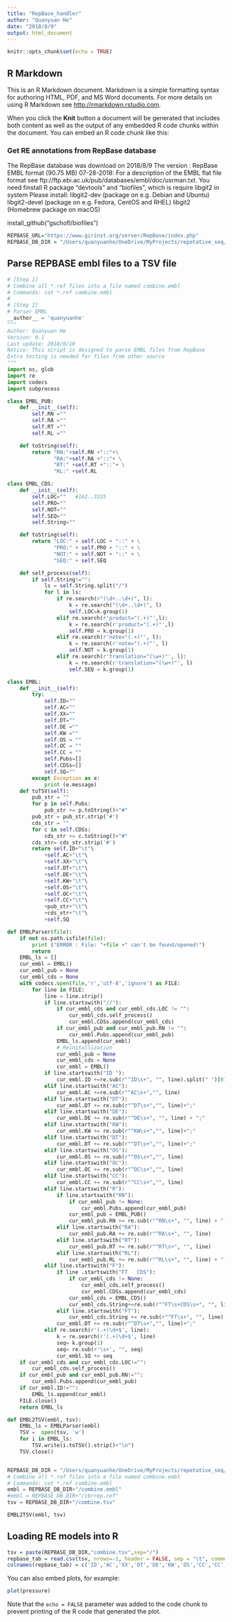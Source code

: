```yaml
---
title: "RepBase_handler"
author: "Quanyuan He"
date: "2018/8/9"
output: html_document
---
```


```r
knitr::opts_chunk$set(echo = TRUE)
```

## R Markdown

This is an R Markdown document. Markdown is a simple formatting syntax for authoring HTML, PDF, and MS Word documents. For more details on using R Markdown see <http://rmarkdown.rstudio.com>.

When you click the **Knit** button a document will be generated that includes both content as well as the output of any embedded R code chunks within the document. You can embed an R code chunk like this:

### Get RE annotations from RepBase database
The RepBase database was download on 2018/8/9
The version : RepBase EMBL format (90.75 MB) 07-28-2018:
For a description of the EMBL flat file format see ftp://ftp.ebi.ac.uk/pub/databases/embl/doc/usrman.txt.
You need finstall R package "devtools" and "biofiles", which is require libgit2 in system
Please install:
     libgit2-dev   (package on e.g. Debian and Ubuntu)
     libgit2-devel (package on e.g. Fedora, CentOS and RHEL)
     libgit2       (Homebrew package on macOS) 
     
install_github("gschofl/biofiles")

```r

REPBASE_URL="https://www.girinst.org/server/RepBase/index.php"
REPBASE_DB_DIR = "/Users/quanyuanhe/OneDrive/MyProjects/repetative_seq/data_source/our_database/repbase/RepBase23.07.embl"
```
## Parse REPBASE embl files to a TSV file
```python
# [Step 1]
# Combine all *.ref files into a file named combine.embl
# Commands: cat *.ref combine.embl
#
# [Step 2]
# Parser EMBL
__author__ = 'quanyuanhe'
"""
Author: Quanyuan He
Version: 0.1
Last update: 2018/8/10
Notice: This script is designed to parse EMBL files from RepBase
Extra testing is needed for files from other source
"""
import os, glob
import re
import codecs
import subprocess

class EMBL_PUB:
    def __init__(self):
        self.RN =""
        self.RA =""
        self.RT =""
        self.RL =""

    def toString(self):
        return "RN:"+self.RN +"::"+\
               "RA:"+self.RA +"::"+ \
               "RT:" +self.RT +"::"+ \
               "RL:" +self.RL

class EMBL_CDS:
    def __init__(self):
        self.LOC=""   #162..3335
        self.PRO=""
        self.NOT=""
        self.SEQ=""
        self.String=""

    def toString(self):
        return "LOC:" + self.LOC + "::" + \
               "PRO:" + self.PRO + "::" + \
               "NOT:" + self.NOT + "::" + \
               "SEQ:" + self.SEQ

    def self_process(self):
        if self.String!="":
            ls = self.String.split("/")
            for l in ls:
                if re.search(r"(\d+..\d+)", l):
                    k = re.search("(\d+..\d+)", l)
                    self.LOC=k.group(1)
                elif re.search(r'product="(.+)"',l):
                    k = re.search(r'product="(.+)"',l)
                    self.PRO = k.group(1)
                elif re.search(r'note="(.+)"', l):
                    k = re.search(r'note="(.+)"', l)
                    self.NOT = k.group(1)
                elif re.search(r'translation="(\w+)"', l):
                    k = re.search(r'translation="(\w+)"', l)
                    self.SEQ = k.group(1)

class EMBL:
    def __init__(self):
        try:
            self.ID=""
            self.AC=""
            self.XX=""
            self.DT=""
            self.DE =""
            self.KW =""
            self.OS = ""
            self.OC = ""
            self.CC = ""
            self.Pubs=[]
            self.CDSs=[]
            self.SQ=""
        except Exception as e:
            print (e.message)
    def toTSV(self):
        pub_str = ""
        for p in self.Pubs:
            pub_str += p.toString()+"#"
        pub_str = pub_str.strip('#')
        cds_str = ""
        for c in self.CDSs:
            cds_str += c.toString()+"#"
        cds_str= cds_str.strip('#')
        return self.ID+"\t"\
            +self.AC+"\t"\
            +self.XX+"\t"\
            +self.DT+"\t"\
            +self.DE+"\t"\
            +self.KW+"\t"\
            +self.OS+"\t"\
            +self.OC+"\t"\
            +self.CC+"\t"\
            +pub_str+"\t"\
            +cds_str+"\t"\
            +self.SQ

def EMBLParser(file):
    if not os.path.isfile(file):
        print ("ERROR : File: "+file +" can't be found/opened!")
        return
    EMBL_ls = []
    cur_embl = EMBL()
    cur_embl_pub = None
    cur_embl_cds = None
    with codecs.open(file,'r','utf-8','ignore') as FILE:
        for line in FILE:
            line = line.strip()
            if line.startswith("//"):
                if cur_embl_cds and cur_embl_cds.LOC != "":
                    cur_embl_cds.self_process()
                    cur_embl.CDSs.append(cur_embl_cds)
                if cur_embl_pub and cur_embl_pub.RN != "":
                    cur_embl.Pubs.append(cur_embl_pub)
                EMBL_ls.append(cur_embl)
                # Reinitallization
                cur_embl_pub = None
                cur_embl_cds = None
                cur_embl = EMBL()
            if line.startswith("ID "):
                cur_embl.ID +=re.sub(r"^ID\s+", "", line).split(" ")[0]
            elif line.startswith("AC"):
                cur_embl.AC +=re.sub(r"^AC\s+","", line)
            elif line.startswith("DT"):
                cur_embl.DT += re.sub(r"^DT\s+","", line)+";"
            elif line.startswith("DE"):
                cur_embl.DE += re.sub(r"^DE\s+", "", line) + ";"
            elif line.startswith("KW"):
                cur_embl.KW += re.sub(r"^KW\s+","", line)+";"
            elif line.startswith("DT"):
                cur_embl.DT += re.sub(r"^DT\s+","", line)+";"
            elif line.startswith("OS"):
                cur_embl.OS += re.sub(r"^OS\s+","", line)
            elif line.startswith("OC"):
                cur_embl.OC += re.sub(r"^OC\s+","", line)
            elif line.startswith("CC"):
                cur_embl.CC += re.sub(r"^CC\s+","", line)
            elif line.startswith("R"):
                if line.startswith("RN"):
                    if cur_embl_pub != None:
                        cur_embl.Pubs.append(cur_embl_pub)
                    cur_embl_pub = EMBL_PUB()
                    cur_embl_pub.RN += re.sub(r"^RN\s+", "", line) + ";"
                elif line.startswith("RA"):
                    cur_embl_pub.RA += re.sub(r"^RA\s+", "", line)
                elif line.startswith("RT"):
                    cur_embl_pub.RT += re.sub(r"^RT\s+", "", line)
                elif line.startswith("RL"):
                    cur_embl_pub.RL += re.sub(r"^RL\s+", "", line) + ";"
            elif line.startswith("F"):
                if line .startswith("FT   CDS"):
                    if cur_embl_cds != None:
                        cur_embl_cds.self_process()
                        cur_embl.CDSs.append(cur_embl_cds)
                    cur_embl_cds = EMBL_CDS()
                    cur_embl_cds.String+=re.sub(r"^FT\s+CDS\s+", "", line)
                elif line.startswith("FT"):
                    cur_embl_cds.String += re.sub(r"^FT\s+", "", line)
                cur_embl.DT += re.sub(r"^DT\s+","", line)+";"
            elif re.search(r'(.+)\d+$', line):
                k = re.search(r'(.+)\d+$', line)
                seq= k.group(1)
                seq= re.sub(r'\s+', "", seq)
                cur_embl.SQ += seq
    if cur_embl_cds and cur_embl_cds.LOC!="":
        cur_embl_cds.self_process()
    if cur_embl_pub and cur_embl_pub.RN!="":
        cur_embl.Pubs.append(cur_embl_pub)
    if cur_embl.ID!="":
        EMBL_ls.append(cur_embl)
    FILE.close()
    return EMBL_ls

def EMBL2TSV(embl, tsv):
    EMBL_ls = EMBLParser(embl)
    TSV =  open(tsv, 'w')
    for i in EMBL_ls:
        TSV.write(i.toTSV().strip()+"\n")
    TSV.close()


REPBASE_DB_DIR = "/Users/quanyuanhe/OneDrive/MyProjects/repetative_seq/data_source/our_database/repbase/RepBase23.07.embl"
# Combine all *.ref files into a file named combine.embl
# Commands: cat *.ref combine.embl
embl = REPBASE_DB_DIR+"/combine.embl"
#embl = REPBASE_DB_DIR+"/cbrrep.ref"
tsv = REPBASE_DB_DIR+"/combine.tsv"

EMBL2TSV(embl, tsv)
```

## Loading RE models into R
```r
tsv = paste(REPBASE_DB_DIR,"combine.tsv",sep="/")
repbase_tab = read.csv(tsv, nrows=-1, header = FALSE, sep = "\t", comment.char="#", quote = "\"'", row.names = NULL)
colnames(repbase_tab) = c('ID','AC','XX','DT','DE','KW','OS','CC','CC','PUB','CDS','SQ')

```

You can also embed plots, for example:

```r
plot(pressure)
```

Note that the `echo = FALSE` parameter was added to the code chunk to prevent printing of the R code that generated the plot.
